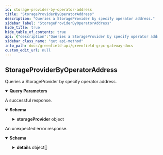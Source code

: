 ```yaml
---
id: storage-provider-by-operator-address
title: "StorageProviderByOperatorAddress"
description: "Queries a StorageProvider by specify operator address."
sidebar_label: "StorageProviderByOperatorAddress"
hide_title: true
hide_table_of_contents: true
api: {"description":"Queries a StorageProvider by specify operator address.","operationId":"StorageProviderByOperatorAddress","responses":{"200":{"description":"A successful response.","content":{"*/*":{"schema":{"type":"object","properties":{"storageProvider":{"type":"object","properties":{"id":{"type":"integer","format":"int64","title":"// id is the identifier of the storage provider, used in virtual group"},"operator_address":{"type":"string","description":"operator_address defines the account address of the storage provider's operator; It also is the unique index key of sp."},"funding_address":{"type":"string","description":"funding_address defines one of the storage provider's accounts which is used to deposit and reward."},"seal_address":{"type":"string","title":"seal_address defines one of the storage provider's accounts which is used to SealObject"},"approval_address":{"type":"string","title":"approval_address defines one of the storage provider's accounts which is used to approve use's createBucket/createObject request"},"gc_address":{"type":"string","description":"gc_address defines one of the storage provider's accounts which is used for gc purpose."},"total_deposit":{"type":"string","description":"total_deposit defines the number of tokens deposited by this storage provider for staking."},"status":{"title":"status defines the current service status of this storage provider","type":"string","enum":["STATUS_IN_SERVICE","STATUS_IN_JAILED","STATUS_GRACEFUL_EXITING","STATUS_OUT_OF_SERVICE"],"default":"STATUS_IN_SERVICE","description":"Status is the status of a storage provider."},"endpoint":{"type":"string","title":"endpoint define the storage provider's network service address"},"description":{"description":"description defines the description terms for the storage provider.","type":"object","properties":{"moniker":{"type":"string","title":"moniker defines a human-readable name for the storage provider"},"identity":{"type":"string","description":"identity defines an optional identity signature (ex. UPort or Keybase)."},"website":{"type":"string","description":"website defines an optional website link."},"security_contact":{"type":"string","description":"security_contact defines an optional email for security contact."},"details":{"type":"string","description":"details define other optional details."}}},"bls_key":{"type":"string","format":"byte","title":"bls_key defines the bls pub key of the Storage provider for sealing object and completing migration"}},"title":"StorageProvider defines the meta info of storage provider"}}}}}},"default":{"description":"An unexpected error response.","content":{"*/*":{"schema":{"type":"object","properties":{"error":{"type":"string"},"code":{"type":"integer","format":"int32"},"message":{"type":"string"},"details":{"type":"array","items":{"type":"object","properties":{"type_url":{"type":"string"},"value":{"type":"string","format":"byte"}}}}}}}}}},"parameters":[{"name":"operator_address","in":"query","required":false,"schema":{"type":"string"}}],"method":"get","path":"/greenfield/sp/storage_provider_by_operator_address","servers":[{"url":"https://gnfd-testnet-fullnode-tendermint-us.bnbchain.org"}],"info":{"title":"Greenfield - gRPC Gateway docs","description":"A REST interface for state queries","version":"1.0.0"},"postman":{"name":"StorageProviderByOperatorAddress","description":{"content":"Queries a StorageProvider by specify operator address.","type":"text/plain"},"url":{"path":["greenfield","sp","storage_provider_by_operator_address"],"host":["{{baseUrl}}"],"query":[{"disabled":false,"key":"operator_address","value":""}],"variable":[]},"header":[{"key":"Accept","value":"*/*"}],"method":"GET"}}
sidebar_class_name: "get api-method"
info_path: docs/greenfield-api/greenfield-grpc-gateway-docs
custom_edit_url: null
---
```



## StorageProviderByOperatorAddress



Queries a StorageProvider by specify operator address.

<details style={{"marginBottom":"1rem"}} data-collapsed={false} open={true}><summary style={{}}><strong>Query Parameters</strong></summary><div><ul><ParamsItem className={"paramsItem"} param={{"name":"operator_address","in":"query","required":false,"schema":{"type":"string"}}}></ParamsItem></ul></div></details><div><ApiTabs><TabItem label={"200"} value={"200"}><div>

A successful response.

</div><div><MimeTabs schemaType={"response"}><TabItem label={"*/*"} value={"*/*"}><SchemaTabs><TabItem label={"Schema"} value={"Schema"}><details style={{}} data-collapsed={false} open={true}><summary style={{"textAlign":"left"}}><strong>Schema</strong></summary><div style={{"textAlign":"left","marginLeft":"1rem"}}></div><ul style={{"marginLeft":"1rem"}}><SchemaItem collapsible={true} className={"schemaItem"}><details style={{}}><summary style={{}}><strong>storageProvider</strong><span style={{"opacity":"0.6"}}> object</span></summary><div style={{"marginLeft":"1rem"}}><SchemaItem collapsible={false} name={"id"} required={false} schemaName={"int64"} qualifierMessage={undefined} schema={{"type":"integer","format":"int64","title":"// id is the identifier of the storage provider, used in virtual group"}}></SchemaItem><SchemaItem collapsible={false} name={"operator_address"} required={false} schemaName={"string"} qualifierMessage={undefined} schema={{"type":"string","description":"operator_address defines the account address of the storage provider's operator; It also is the unique index key of sp."}}></SchemaItem><SchemaItem collapsible={false} name={"funding_address"} required={false} schemaName={"string"} qualifierMessage={undefined} schema={{"type":"string","description":"funding_address defines one of the storage provider's accounts which is used to deposit and reward."}}></SchemaItem><SchemaItem collapsible={false} name={"seal_address"} required={false} schemaName={"seal_address defines one of the storage provider's accounts which is used to SealObject"} qualifierMessage={undefined} schema={{"type":"string","title":"seal_address defines one of the storage provider's accounts which is used to SealObject"}}></SchemaItem><SchemaItem collapsible={false} name={"approval_address"} required={false} schemaName={"approval_address defines one of the storage provider's accounts which is used to approve use's createBucket/createObject request"} qualifierMessage={undefined} schema={{"type":"string","title":"approval_address defines one of the storage provider's accounts which is used to approve use's createBucket/createObject request"}}></SchemaItem><SchemaItem collapsible={false} name={"gc_address"} required={false} schemaName={"string"} qualifierMessage={undefined} schema={{"type":"string","description":"gc_address defines one of the storage provider's accounts which is used for gc purpose."}}></SchemaItem><SchemaItem collapsible={false} name={"total_deposit"} required={false} schemaName={"string"} qualifierMessage={undefined} schema={{"type":"string","description":"total_deposit defines the number of tokens deposited by this storage provider for staking."}}></SchemaItem><SchemaItem collapsible={false} name={"status"} required={false} schemaName={"status defines the current service status of this storage provider"} qualifierMessage={"**Possible values:** [`STATUS_IN_SERVICE`, `STATUS_IN_JAILED`, `STATUS_GRACEFUL_EXITING`, `STATUS_OUT_OF_SERVICE`]"} schema={{"title":"status defines the current service status of this storage provider","type":"string","enum":["STATUS_IN_SERVICE","STATUS_IN_JAILED","STATUS_GRACEFUL_EXITING","STATUS_OUT_OF_SERVICE"],"default":"STATUS_IN_SERVICE","description":"Status is the status of a storage provider."}}></SchemaItem><SchemaItem collapsible={false} name={"endpoint"} required={false} schemaName={"endpoint define the storage provider's network service address"} qualifierMessage={undefined} schema={{"type":"string","title":"endpoint define the storage provider's network service address"}}></SchemaItem><SchemaItem collapsible={true} className={"schemaItem"}><details style={{}}><summary style={{}}><strong>description</strong><span style={{"opacity":"0.6"}}> object</span></summary><div style={{"marginLeft":"1rem"}}><div style={{"marginTop":".5rem","marginBottom":".5rem"}}>

description defines the description terms for the storage provider.

</div><SchemaItem collapsible={false} name={"moniker"} required={false} schemaName={"moniker defines a human-readable name for the storage provider"} qualifierMessage={undefined} schema={{"type":"string","title":"moniker defines a human-readable name for the storage provider"}}></SchemaItem><SchemaItem collapsible={false} name={"identity"} required={false} schemaName={"string"} qualifierMessage={undefined} schema={{"type":"string","description":"identity defines an optional identity signature (ex. UPort or Keybase)."}}></SchemaItem><SchemaItem collapsible={false} name={"website"} required={false} schemaName={"string"} qualifierMessage={undefined} schema={{"type":"string","description":"website defines an optional website link."}}></SchemaItem><SchemaItem collapsible={false} name={"security_contact"} required={false} schemaName={"string"} qualifierMessage={undefined} schema={{"type":"string","description":"security_contact defines an optional email for security contact."}}></SchemaItem><SchemaItem collapsible={false} name={"details"} required={false} schemaName={"string"} qualifierMessage={undefined} schema={{"type":"string","description":"details define other optional details."}}></SchemaItem></div></details></SchemaItem><SchemaItem collapsible={false} name={"bls_key"} required={false} schemaName={"byte"} qualifierMessage={undefined} schema={{"type":"string","format":"byte","title":"bls_key defines the bls pub key of the Storage provider for sealing object and completing migration"}}></SchemaItem></div></details></SchemaItem></ul></details></TabItem><TabItem label={"Example (from schema)"} value={"Example (from schema)"}><ResponseSamples responseExample={"{\n  \"storageProvider\": {\n    \"id\": 0,\n    \"operator_address\": \"string\",\n    \"funding_address\": \"string\",\n    \"seal_address\": \"string\",\n    \"approval_address\": \"string\",\n    \"gc_address\": \"string\",\n    \"total_deposit\": \"string\",\n    \"status\": \"STATUS_IN_SERVICE\",\n    \"endpoint\": \"string\",\n    \"description\": {\n      \"moniker\": \"string\",\n      \"identity\": \"string\",\n      \"website\": \"string\",\n      \"security_contact\": \"string\",\n      \"details\": \"string\"\n    },\n    \"bls_key\": \"string\"\n  }\n}"} language={"json"}></ResponseSamples></TabItem></SchemaTabs></TabItem></MimeTabs></div></TabItem><TabItem label={"default"} value={"default"}><div>

An unexpected error response.

</div><div><MimeTabs schemaType={"response"}><TabItem label={"*/*"} value={"*/*"}><SchemaTabs><TabItem label={"Schema"} value={"Schema"}><details style={{}} data-collapsed={false} open={true}><summary style={{"textAlign":"left"}}><strong>Schema</strong></summary><div style={{"textAlign":"left","marginLeft":"1rem"}}></div><ul style={{"marginLeft":"1rem"}}><SchemaItem collapsible={false} name={"error"} required={false} schemaName={"string"} qualifierMessage={undefined} schema={{"type":"string"}}></SchemaItem><SchemaItem collapsible={false} name={"code"} required={false} schemaName={"int32"} qualifierMessage={undefined} schema={{"type":"integer","format":"int32"}}></SchemaItem><SchemaItem collapsible={false} name={"message"} required={false} schemaName={"string"} qualifierMessage={undefined} schema={{"type":"string"}}></SchemaItem><SchemaItem collapsible={true} className={"schemaItem"}><details style={{}}><summary style={{}}><strong>details</strong><span style={{"opacity":"0.6"}}> object[]</span></summary><div style={{"marginLeft":"1rem"}}><li><div style={{"fontSize":"var(--ifm-code-font-size)","opacity":"0.6","marginLeft":"-.5rem","paddingBottom":".5rem"}}>Array [</div></li><SchemaItem collapsible={false} name={"type_url"} required={false} schemaName={"string"} qualifierMessage={undefined} schema={{"type":"string"}}></SchemaItem><SchemaItem collapsible={false} name={"value"} required={false} schemaName={"byte"} qualifierMessage={undefined} schema={{"type":"string","format":"byte"}}></SchemaItem><li><div style={{"fontSize":"var(--ifm-code-font-size)","opacity":"0.6","marginLeft":"-.5rem"}}>]</div></li></div></details></SchemaItem></ul></details></TabItem><TabItem label={"Example (from schema)"} value={"Example (from schema)"}><ResponseSamples responseExample={"{\n  \"error\": \"string\",\n  \"code\": 0,\n  \"message\": \"string\",\n  \"details\": [\n    {\n      \"type_url\": \"string\",\n      \"value\": \"string\"\n    }\n  ]\n}"} language={"json"}></ResponseSamples></TabItem></SchemaTabs></TabItem></MimeTabs></div></TabItem></ApiTabs></div>
      